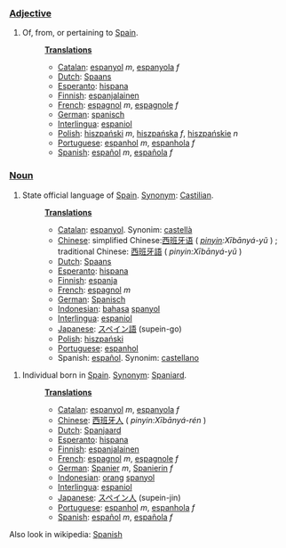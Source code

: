 ===[[Adjective]]===
#Of, from, or pertaining to [[w:Spain|Spain]].
#:'''[[Translation]]s'''
#:*[[Catalan]]: [[espanyol]] ''m'', [[espanyola]] ''f''
#:*[[Dutch]]: [[Spaans]]
#:*[[Esperanto]]: [[hispana]]
#:*[[Finnish]]: [[espanjalainen]]
#:*[[French]]: [[espagnol]] ''m'', [[espagnole]] ''f''
#:*[[German]]: [[spanisch]]
#:*[[Interlingua]]: [[espaniol]]
#:*[[Polish]]: [[hiszpański]] ''m'', [[hiszpańska]] ''f'', [[hiszpańskie]] ''n''
#:*[[Portuguese]]: [[espanhol]] ''m'', [[espanhola]] ''f''
#:*[[Spanish]]: [[español]] ''m'', [[española]] ''f''

===[[Noun]]===
#State official language of [[w:Spain|Spain]]. [[Synonym]]: [[Castilian]].
#:'''[[Translation]]s'''
#:*[[Catalan]]: [[espanyol]]. Synonim: [[castellà]]
#:*[[Chinese]]: simplified Chinese:[[西班牙语]] ( ''[[pinyin]]:Xībānyá-yǔ'' ) ; traditional Chinese: [[西班牙語]]  ( ''pinyin:Xībānyá-yǔ'' ) 
#:*[[Dutch]]: [[Spaans]]
#:*[[Esperanto]]: [[hispana]]
#:*[[Finnish]]: [[espanja]]
#:*[[French]]: [[espagnol]] ''m''
#:*[[German]]: [[Spanisch]]
#:*[[Indonesian]]: [[bahasa]] [[spanyol]]
#:*[[Interlingua]]: [[espaniol]]
#:*[[Japanese]]: [[スペイン語]] (supein-go)
#:*[[Polish]]: [[hiszpański]]
#:*[[Portuguese]]: [[espanhol]]
#:*Spanish: [[español]]. Synonim: [[castellano]]

#Individual born in [[w:Spain|Spain]]. [[Synonym]]: [[Spaniard]].
#:'''[[Translation]]s'''
#:*[[Catalan]]: [[espanyol]] ''m'', [[espanyola]] ''f''
#:*[[Chinese]]: [[西班牙人]] ( ''pinyin:Xībānyá-rén'' )
#:*[[Dutch]]: [[Spanjaard]]
#:*[[Esperanto]]: [[hispana]]
#:*[[Finnish]]: [[espanjalainen]]
#:*[[French]]: [[espagnol]] ''m'', [[espagnole]] ''f''
#:*[[German]]: [[Spanier]] ''m'', [[Spanierin]] ''f''
#:*[[Indonesian]]: [[orang]] [[spanyol]]
#:*[[Interlingua]]: [[espaniol]]
#:*[[Japanese]]: [[スペイン人]] (supein-jin)
#:*[[Portuguese]]:  [[espanhol]] ''m'', [[espanhola]] ''f''
#:*[[Spanish]]: [[español]] ''m'', [[española]] ''f''

Also look in wikipedia: [[w:Spanish|Spanish]]